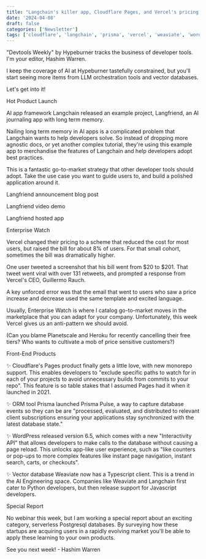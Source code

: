```yaml
---
title: "Langchain's killer app, Cloudflare Pages, and Vercel's pricing revolt"
date: '2024-04-08'
draft: false
categories: ['Newsletter']
tags: ['cloudflare', 'langchain', 'prisma', 'vercel', 'weaviate', 'wordpress']
---
```


"Devtools Weekly" by Hypeburner tracks the business of developer tools. I'm your editor, Hashim Warren.

I keep the coverage of AI at Hypeburner tastefully constrained, but you'll start seeing more items from LLM orchestration tools and vector databases.

Let's get into it!

Hot Product Launch

AI app framework Langchain released an example project, Langfriend, an AI journaling app with long term memory.

Nailing long term memory in AI apps is a complicated problem that Langchain wants to help developers solve. So instead of dropping more agnostic docs, or yet another complex tutorial, they're using this example app to merchandise the features of Langchain and help developers adopt best practices.

This is a fantastic go-to-market strategy that other developer tools should adopt. Take the use case you want to guide users to, and build a polished application around it.

Langfriend announcement blog post

Langfriend video demo

Langfriend hosted app

Enterprise Watch

Vercel changed their pricing to a scheme that reduced the cost for most users, but raised the bill for about 8% of users. For that small cohort, sometimes the bill was dramatically higher.

One user tweeted a screenshot that his bill went from $20 to $201. That tweet went viral with over 131 retweets, and prompted a response from Vercel's CEO, Guillermo Rauch.

A key unforced error was that the email that went to users who saw a price increase and decrease used the same template and excited language.

Usually, Enterprise Watch is where I catalog go-to-market moves in the marketplace that you can adapt for your company. Unfortunately, this week Vercel gives us an anti-pattern we should avoid.

(Can you blame Planetscale and Heroku for recently cancelling their free tiers? Who wants to cultivate a mob of price sensitive customers?)

Front-End Products

✨ Cloudflare's Pages product finally gets a little love, with new monorepo support. This enables developers to "exclude specific paths to watch for in each of your projects to avoid unnecessary builds from commits to your repo". This feature is so table stakes that I assumed Pages had it when it launched in 2021.

✨ ORM tool Prisma launched Prisma Pulse, a way to capture database events so they can be are "processed, evaluated, and distributed to relevant client subscriptions ensuring your applications stay synchronized with the latest database state."

✨ WordPress released version 6.5, which comes with a new "Interactivity API" that allows developers to make calls to the database without causing a page reload. This unlocks app-like user experience, such as "like counters or pop-ups to more complex features like instant page navigation, instant search, carts, or checkouts".

✨ Vector database Weaviate now has a Typescript client. This is a trend in the AI Engineering space. Companies like Weaviate and Langchain first cater to Python developers, but then release support for Javascript developers.

Special Report

No webinar this week, but I am working a special report about an exciting category, serverless Postgresql databases. By surveying how these startups are acquiring users in a rapidly evolving market you'll be able to apply these learning to your own products.

See you next week! - Hashim Warren
